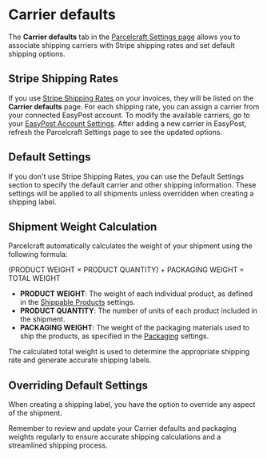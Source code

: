 # Carrier defaults

The **Carrier defaults** tab in the [Parcelcraft Settings page](https://dashboard.stripe.com/settings/apps/com.productivity.parcelcraft) allows you to associate shipping carriers with Stripe shipping rates and set default shipping options.

## Stripe Shipping Rates

If you use [Stripe Shipping Rates](https://dashboard.stripe.com/shipping-rates) on your invoices, they will be listed on the **Carrier defaults** page. For each shipping rate, you can assign a carrier from your connected EasyPost account. To modify the available carriers, go to your [EasyPost Account Settings](https://www.easypost.com/account/settings?tab=carriers&utm_source=Parcelcraft). After adding a new carrier in EasyPost, refresh the Parcelcraft Settings page to see the updated options.

## Default Settings

If you don't use Stripe Shipping Rates, you can use the Default Settings section to specify the default carrier and other shipping information. These settings will be applied to all shipments unless overridden when creating a shipping label.

## Shipment Weight Calculation

Parcelcraft automatically calculates the weight of your shipment using the following formula:

(PRODUCT WEIGHT × PRODUCT QUANTITY) + PACKAGING WEIGHT = TOTAL WEIGHT

- **PRODUCT WEIGHT**: The weight of each individual product, as defined in the [Shippable Products](/shippable-products) settings.
- **PRODUCT QUANTITY**: The number of units of each product included in the shipment.
- **PACKAGING WEIGHT**: The weight of the packaging materials used to ship the products, as specified in the [Packaging](/packaging) settings.

The calculated total weight is used to determine the appropriate shipping rate and generate accurate shipping labels.

## Overriding Default Settings

When creating a shipping label, you have the option to override any aspect of the shipment. 

Remember to review and update your Carrier defaults and packaging weights regularly to ensure accurate shipping calculations and a streamlined shipping process.